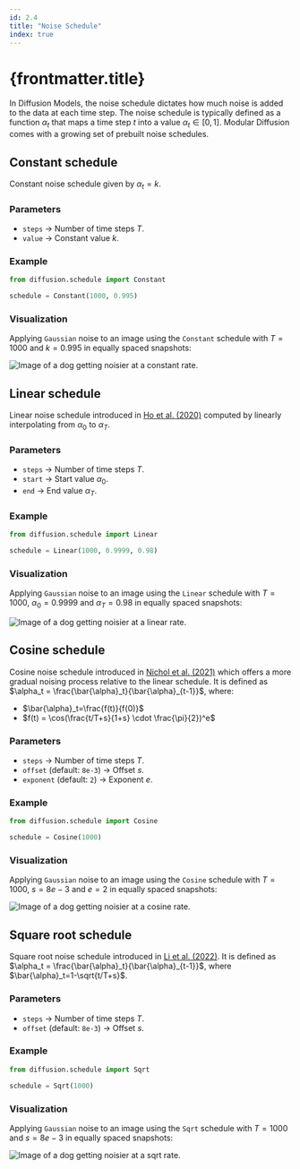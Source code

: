 ---
id: 2.4
title: "Noise Schedule"
index: true
---

# {frontmatter.title}

In Diffusion Models, the noise schedule dictates how much noise is added to the data at each time step. The noise schedule is typically defined as a function $\alpha_t$ that maps a time step $t$ into a value $\alpha_t \in [0, 1]$. Modular Diffusion comes with a growing set of prebuilt noise schedules.

## Constant schedule

Constant noise schedule given by $\alpha_t = k$.

### Parameters

- `steps` -> Number of time steps $T$.
- `value` -> Constant value $k$.

### Example

```python
from diffusion.schedule import Constant

schedule = Constant(1000, 0.995)
```

### Visualization

Applying `Gaussian` noise to an image using the `Constant` schedule with $T=1000$ and $k=0.995$ in equally spaced snapshots:

![Image of a dog getting noisier at a constant rate.](/modular-diffusion/images/modules/noise-schedule/constant.png)

## Linear schedule

Linear noise schedule introduced in [Ho et al. (2020)](https://arxiv.org/abs/2006.11239) computed by linearly interpolating from $\alpha_0$ to $\alpha_T$.

### Parameters

- `steps` -> Number of time steps $T$.
- `start` -> Start value $\alpha_0$.
- `end` -> End value $\alpha_T$.

### Example

```python
from diffusion.schedule import Linear

schedule = Linear(1000, 0.9999, 0.98)
```

### Visualization

Applying `Gaussian` noise to an image using the `Linear` schedule with $T=1000$, $\alpha_0=0.9999$ and $\alpha_T=0.98$ in equally spaced snapshots:

![Image of a dog getting noisier at a linear rate.](/modular-diffusion/images/modules/noise-schedule/linear.png)

## Cosine schedule

Cosine noise schedule introduced in [Nichol et al. (2021)](https://arxiv.org/abs/2102.12092) which offers a more gradual noising process relative to the linear schedule. It is defined as $\alpha_t = \frac{\bar{\alpha}_t}{\bar{\alpha}_{t-1}}$, where:

- $\bar{\alpha}_t=\frac{f(t)}{f(0)}$
- $f(t) = \cos(\frac{t/T+s}{1+s} \cdot \frac{\pi}{2})^e$

### Parameters

- `steps` -> Number of time steps $T$.
- `offset` (default: `8e-3`) -> Offset $s$.
- `exponent` (default: `2`) -> Exponent $e$.

### Example

```python
from diffusion.schedule import Cosine

schedule = Cosine(1000)
```

### Visualization

Applying `Gaussian` noise to an image using the `Cosine` schedule with $T=1000$, $s=8e-3$ and $e=2$ in equally spaced snapshots:

![Image of a dog getting noisier at a cosine rate.](/modular-diffusion/images/modules/noise-schedule/cosine.png)

## Square root schedule

Square root noise schedule introduced in [Li et al. (2022)](https://arxiv.org/abs/2110.03895). It is defined as $\alpha_t = \frac{\bar{\alpha}_t}{\bar{\alpha}_{t-1}}$, where $\bar{\alpha}_t=1-\sqrt{t/T+s}$.

### Parameters

- `steps` -> Number of time steps $T$.
- `offset` (default: `8e-3`) -> Offset $s$.

### Example

```python
from diffusion.schedule import Sqrt

schedule = Sqrt(1000)
```

### Visualization

Applying `Gaussian` noise to an image using the `Sqrt` schedule with $T=1000$ and $s=8e-3$ in equally spaced snapshots:

![Image of a dog getting noisier at a sqrt rate.](/modular-diffusion/images/modules/noise-schedule/sqrt.png)
